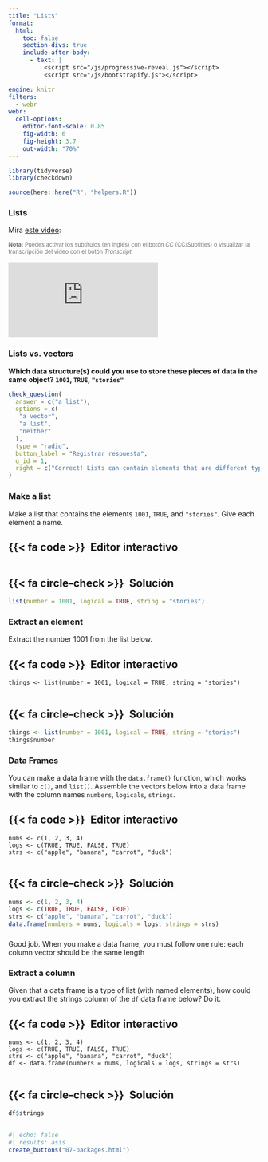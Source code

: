 ```yaml
---
title: "Lists"
format:
  html: 
    toc: false
    section-divs: true
    include-after-body: 
      - text: |
          <script src="/js/progressive-reveal.js"></script>
          <script src="/js/bootstrapify.js"></script>

engine: knitr
filters:
  - webr
webr:
  cell-options:
    editor-font-scale: 0.85
    fig-width: 6
    fig-height: 3.7
    out-width: "70%"
---
```


```r
library(tidyverse)
library(checkdown)

source(here::here("R", "helpers.R"))
```

### Lists {.no-hide}

Mira [este video](https://vimeo.com/220490360):

[**Nota:** Puedes activar los subtítulos (en inglés) con el botón _CC_ (CC/Subtitles) o visualizar la transcripción del video con el botón _Transcript_.]{style="font-size:.8em;opacity:.6"}

```{=html}
<div class="ratio ratio-4x3">
<iframe src="https://player.vimeo.com/video/220490360" frameborder="0" allow="autoplay; fullscreen; picture-in-picture" allowfullscreen></iframe>
</div>
```

### Lists vs. vectors

::: {.callout-note appearance="simple" icon=false .question}

**Which data structure(s) could you use to store these pieces of data in the same object? `1001`, `TRUE`, `"stories"`**

```r
check_question(
  answer = c("a list"), 
  options = c(
   "a vector",
   "a list",
   "neither"
  ), 
  type = "radio", 
  button_label = "Registrar respuesta", 
  q_id = 1,
  right = c("Correct! Lists can contain elements that are different types.")
)
```

:::


### Make a list

Make a list that contains the elements `1001`, `TRUE`, and `"stories"`. Give each element a name.

::: {.panel-tabset}
## {{< fa code >}}&ensp;Editor interactivo

```webr-r



```

## {{< fa circle-check >}}&ensp;Solución

```r
list(number = 1001, logical = TRUE, string = "stories")
```

:::


### Extract an element

Extract the number 1001 from the list below.

::: {.panel-tabset}
## {{< fa code >}}&ensp;Editor interactivo

```webr-r
things <- list(number = 1001, logical = TRUE, string = "stories")


```

## {{< fa circle-check >}}&ensp;Solución

```r
things <- list(number = 1001, logical = TRUE, string = "stories")
things$number
```

:::

### Data Frames

You can make a data frame with the `data.frame()` function, which works similar to `c()`, and `list()`. Assemble the vectors below into a data frame with the column names `numbers`, `logicals`, `strings`.

::: {.panel-tabset}
## {{< fa code >}}&ensp;Editor interactivo

```webr-r
nums <- c(1, 2, 3, 4)
logs <- c(TRUE, TRUE, FALSE, TRUE)
strs <- c("apple", "banana", "carrot", "duck")


```

## {{< fa circle-check >}}&ensp;Solución

```r
nums <- c(1, 2, 3, 4)
logs <- c(TRUE, TRUE, FALSE, TRUE)
strs <- c("apple", "banana", "carrot", "duck")
data.frame(numbers = nums, logicals = logs, strings = strs)
```

:::

###

Good job. When you make a data frame, you must follow one rule: each column vector should be the same length


### Extract a column

Given that a data frame is a type of list (with named elements), how could you extract the strings column of the `df` data frame below? Do it.

::: {.panel-tabset}
## {{< fa code >}}&ensp;Editor interactivo

```webr-r
nums <- c(1, 2, 3, 4)
logs <- c(TRUE, TRUE, FALSE, TRUE)
strs <- c("apple", "banana", "carrot", "duck")
df <- data.frame(numbers = nums, logicals = logs, strings = strs)


```

## {{< fa circle-check >}}&ensp;Solución

```r
df$strings
```

:::

##

```r
#| echo: false
#| results: asis
create_buttons("07-packages.html")
```
